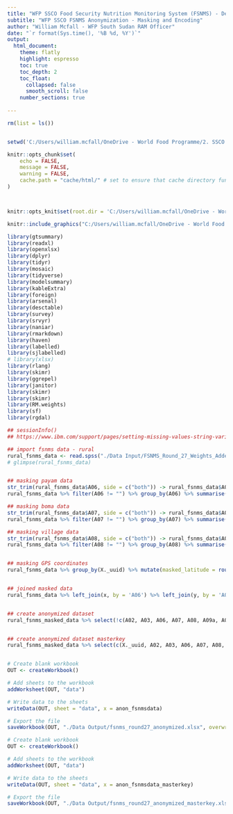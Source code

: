 ---
title: "WFP SSCO Food Security Nutrition Monitoring System (FSNMS) - December 2021"
subtitle: "WFP SSCO FSNMS Anonymization - Masking and Encoding"
author: "William Mcfall - WFP South Sudan RAM Officer"
date: "`r format(Sys.time(), '%B %d, %Y')`"
output: 
  html_document:
    theme: flatly
    highlight: espresso
    toc: true
    toc_depth: 2
    toc_float:
      collapsed: false
      smooth_scroll: false 
    number_sections: true
    
---


```{r setup, include=FALSE, fig.align = "center", fig.width= 16, fig.height= 11, fig.asp= 0.618, out.width="100%"}

rm(list = ls())


setwd('C:/Users/william.mcfall/OneDrive - World Food Programme/2. SSCO Files/5. Programme Files/41. World Bank FSNMS Round 27')

knitr::opts_chunk$set(
	echo = FALSE,
	message = FALSE,
	warning = FALSE,
	cache.path = "cache/html/" # set to ensure that cache directory functions properly... change path if output type changes
)



knitr::opts_knit$set(root.dir = 'C:/Users/william.mcfall/OneDrive - World Food Programme/2. SSCO Files/5. Programme Files/41. World Bank FSNMS Round 27') 


```


```{r, echo=FALSE,out.width="30%", out.height="30%",fig.show='hold',fig.align='left'}
knitr::include_graphics("C:/Users/william.mcfall/OneDrive - World Food Programme/2. SSCO Files/5. Programme Files/07. FSNMS - Round 27/FSNMS - December 2021/logo.png" )

```
  

```{r load_packages}

library(gtsummary)
library(readxl)
library(openxlsx)
library(dplyr)
library(tidyr)
library(mosaic)
library(tidyverse)
library(modelsummary)
library(kableExtra) 
library(foreign)
library(arsenal)
library(desctable)
library(survey)
library(srvyr) 
library(naniar)
library(rmarkdown)
library(haven)
library(labelled)
library(sjlabelled)
# library(xlsx)
library(rlang)
library(skimr)
library(ggrepel)
library(janitor)
library(skimr)
library(skimr)
library(RM.weights)
library(sf)
library(rgdal)

## sessionInfo()
## https://www.ibm.com/support/pages/setting-missing-values-string-variables

```


```{r data_import}

## import fsnms data - rural
rural_fsnms_data <- read.spss("./Data Input/FSNMS_Round_27_Weights_Added.sav", use.value.labels = TRUE, to.data.frame = TRUE, use.missings = TRUE) 
# glimpse(rural_fsnms_data)


## masking payam data
str_trim(rural_fsnms_data$A06, side = c("both")) -> rural_fsnms_data$A06
rural_fsnms_data %>% filter(A06 != "") %>% group_by(A06) %>% summarise(n = n()) %>% mutate(number = seq(1,n())) %>% mutate(encoded_name_payam = paste("Payam", as.character(number))) %>% select(A06, encoded_name_payam) -> x

## masking boma data
str_trim(rural_fsnms_data$A07, side = c("both")) -> rural_fsnms_data$A07
rural_fsnms_data %>% filter(A07 != "") %>% group_by(A07) %>% summarise(n = n()) %>% mutate(number = seq(1,n())) %>% mutate(encoded_name_boma = paste("Boma", as.character(number))) %>% select(A07, encoded_name_boma) -> y

## masking village data
str_trim(rural_fsnms_data$A08, side = c("both")) -> rural_fsnms_data$A08
rural_fsnms_data %>% filter(A08 != "") %>% group_by(A08) %>% summarise(n = n()) %>% mutate(number = seq(1,n())) %>% mutate(encoded_name_village = paste("Village", as.character(number))) %>% select(A08, encoded_name_village) -> z


## masking GPS coordinates
rural_fsnms_data %>% group_by(X._uuid) %>% mutate(masked_latitude = round(interview._A10_gps_latitude, 2), masked_longitude = round(interview._A10_gps_longitude, 2)) %>% select(X._uuid, interview._A10_gps_latitude, interview._A10_gps_longitude, masked_latitude, masked_longitude) -> a


## joined masked data
rural_fsnms_data %>% left_join(x, by = 'A06') %>% left_join(y, by = 'A07') %>% left_join(z, by = 'A08') %>% left_join(a, by = 'X._uuid') -> rural_fsnms_masked_data


## create anonymized dataset
rural_fsnms_masked_data %>% select(!c(A02, A03, A06, A07, A08, A09a, A09b, A10, cluster_id, A10_gps:interview._A10_gps_precision, X._parent_table_name:X._notes, interview._A10_gps_latitude.y, interview._A10_gps_longitude.y)) -> anon_fsnmsdata 


## create anonymized dataset masterkey
rural_fsnms_masked_data %>% select(c(X._uuid, A02, A03, A06, A07, A08, A09a, A09b, A10, cluster_id, A10_gps:interview._A10_gps_precision, X._parent_table_name:X._notes, interview._A10_gps_latitude.y, interview._A10_gps_longitude.y, encoded_name_payam, encoded_name_boma, encoded_name_village)) -> anon_fsnmsdata_masterkey


# Create blank workbook
OUT <- createWorkbook()

# Add sheets to the workbook
addWorksheet(OUT, "data")

# Write data to the sheets
writeData(OUT, sheet = "data", x = anon_fsnmsdata)

# Export the file
saveWorkbook(OUT, "./Data Output/fsnms_round27_anonymized.xlsx", overwrite = TRUE)

# Create blank workbook
OUT <- createWorkbook()

# Add sheets to the workbook
addWorksheet(OUT, "data")

# Write data to the sheets
writeData(OUT, sheet = "data", x = anon_fsnmsdata_masterkey)

# Export the file
saveWorkbook(OUT, "./Data Output/fsnms_round27_anonymized_masterkey.xlsx", overwrite = TRUE)



```


